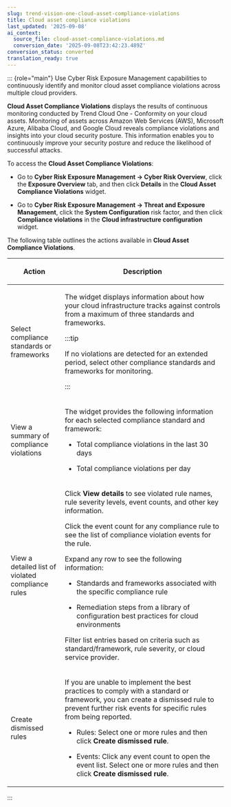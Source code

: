 ```yaml
---
slug: trend-vision-one-cloud-asset-compliance-violations
title: Cloud asset compliance violations
last_updated: '2025-09-08'
ai_context:
  source_file: cloud-asset-compliance-violations.md
  conversion_date: '2025-09-08T23:42:23.489Z'
conversion_status: converted
translation_ready: true
---
```


::: {role="main"}
Use Cyber Risk Exposure Management capabilities to continuously identify and monitor cloud asset compliance violations across multiple cloud providers.

**Cloud Asset Compliance Violations** displays the results of continuous monitoring conducted by Trend Cloud One - Conformity on your cloud assets. Monitoring of assets across Amazon Web Services (AWS), Microsoft Azure, Alibaba Cloud, and Google Cloud reveals compliance violations and insights into your cloud security posture. This information enables you to continuously improve your security posture and reduce the likelihood of successful attacks.

To access the **Cloud Asset Compliance Violations**:

- Go to **Cyber Risk Exposure Management → Cyber Risk Overview**, click the **Exposure Overview** tab, and then click **Details** in the **Cloud Asset Compliance Violations** widget.

- Go to **Cyber Risk Exposure Management → Threat and Exposure Management**, click the **System Configuration** risk factor, and then click **Compliance violations** in the **Cloud infrastructure configuration** widget.

The following table outlines the actions available in **Cloud Asset Compliance Violations**.

<table>
<colgroup>
<col style="width: 25%" />
<col style="width: 75%" />
</colgroup>
<thead>
<tr>
<th><p>Action</p></th>
<th><p>Description</p></th>
</tr>
</thead>
<tbody>
<tr>
<td><p>Select compliance standards or frameworks</p></td>
<td><p>The widget displays information about how your cloud infrastructure tracks against controls from a maximum of three standards and frameworks.</p>


:::tip

<p>If no violations are detected for an extended period, select other compliance standards and frameworks for monitoring.</p>


:::

</td>
</tr>
<tr>
<td><p>View a summary of compliance violations</p></td>
<td><p>The widget provides the following information for each selected compliance standard and framework:</p>
<ul>
<li><p>Total compliance violations in the last 30 days</p></li>
<li><p>Total compliance violations per day</p></li>
</ul></td>
</tr>
<tr>
<td><p>View a detailed list of violated compliance rules</p></td>
<td><p>Click <strong>View details</strong> to see violated rule names, rule severity levels, event counts, and other key information.</p>
<p>Click the event count for any compliance rule to see the list of compliance violation events for the rule.</p>
<p>Expand any row to see the following information:</p>
<ul>
<li><p>Standards and frameworks associated with the specific compliance rule</p></li>
<li><p>Remediation steps from a library of configuration best practices for cloud environments</p></li>
</ul>
<p>Filter list entries based on criteria such as standard/framework, rule severity, or cloud service provider.</p></td>
</tr>
<tr>
<td><p>Create dismissed rules</p></td>
<td><p>If you are unable to implement the best practices to comply with a standard or framework, you can create a dismissed rule to prevent further risk events for specific rules from being reported.</p>
<ul>
<li><p>Rules: Select one or more rules and then click <strong>Create dismissed rule</strong>.</p></li>
<li><p>Events: Click any event count to open the event list. Select one or more rules and then click <strong>Create dismissed rule</strong>.</p></li>
</ul></td>
</tr>
</tbody>
</table>
:::
